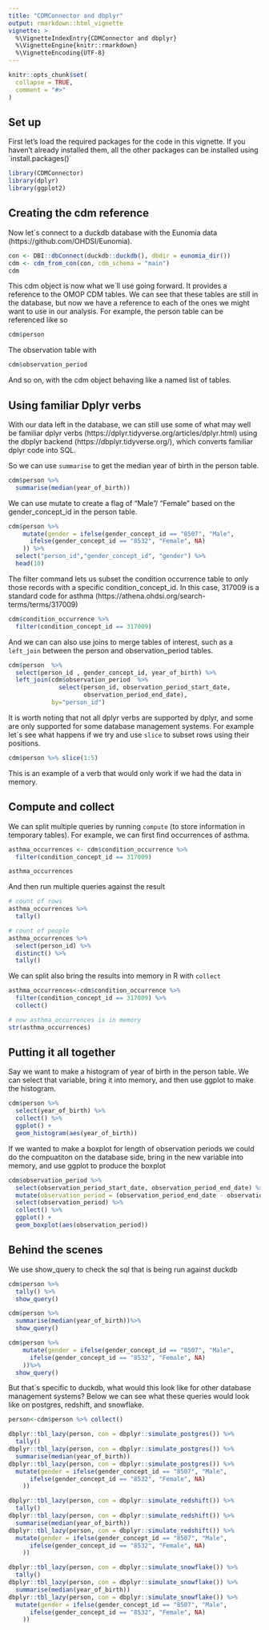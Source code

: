 ```yaml
---
title: "CDMConnector and dbplyr"
output: rmarkdown::html_vignette
vignette: >
  %\VignetteIndexEntry{CDMConnector and dbplyr}
  %\VignetteEngine{knitr::rmarkdown}
  %\VignetteEncoding{UTF-8}
---
```


```r
knitr::opts_chunk$set(
  collapse = TRUE,
  comment = "#>"
)
```

## Set up

First let's load the required packages for the code in this vignette. If you haven't already installed them, all the other packages can be installed using ´install.packages()´ 

```r
library(CDMConnector)
library(dplyr)
library(ggplot2)
```

## Creating the cdm reference

Now let´s connect to a duckdb database with the Eunomia data (https://github.com/OHDSI/Eunomia).

```r
con <- DBI::dbConnect(duckdb::duckdb(), dbdir = eunomia_dir())
cdm <- cdm_from_con(con, cdm_schema = "main")
cdm
```


This cdm object is now what we´ll use going forward. It provides a reference to the OMOP CDM tables. We can see that these tables are still in the database, but now we have a reference to each of the ones we might want to use in our analysis. For example, the person table can be referenced like so


```r
cdm$person
```

The observation table with
```r
cdm$observation_period
```

And so on, with the cdm object behaving like a named list of tables.  



## Using familiar Dplyr verbs

With our data left in the database, we can still use some of what may well be familiar dplyr verbs (https://dplyr.tidyverse.org/articles/dplyr.html) using the dbplyr backend (https://dbplyr.tidyverse.org/), which converts familiar dplyr code into SQL.

So we can use `summarise` to get the median year of birth in the person table.

```r
cdm$person %>% 
  summarise(median(year_of_birth)) 
```

We can use mutate to create a flag of "Male"/ "Female" based on the gender_concept_id in the person table.

```r
cdm$person %>%
    mutate(gender = ifelse(gender_concept_id == "8507", "Male",
      ifelse(gender_concept_id == "8532", "Female", NA)
    )) %>% 
  select("person_id","gender_concept_id", "gender") %>% 
  head(10)
```

The filter command lets us subset the condition occurrence table to only those records with a specific condition_concept_id. In this case, 317009 is a standard code for asthma (https://athena.ohdsi.org/search-terms/terms/317009)

```r
cdm$condition_occurrence %>%
  filter(condition_concept_id == 317009) 
```
  
And we can can also use joins to merge tables of interest, such as a `left_join` between the person and observation_period tables.

```r
cdm$person  %>%
  select(person_id , gender_concept_id, year_of_birth) %>% 
  left_join(cdm$observation_period  %>% 
              select(person_id, observation_period_start_date,
                     observation_period_end_date),
            by="person_id")

```

It is worth noting that not all dplyr verbs are supported by dplyr, and some are only supported for some database management systems. For example let´s see what happens if we try and use `slice` to subset rows using their positions.

```r
cdm$person %>% slice(1:5)
```

This is an example of a verb that would only work if we had the data in memory.

## Compute and collect

We can split multiple queries by running `compute` (to store information in temporary tables). For example, we can first find occurrences of asthma.

```r
asthma_occurrences <- cdm$condition_occurrence %>%
  filter(condition_concept_id == 317009) 

asthma_occurrences
```

And then run multiple queries against the result
```r
# count of rows
asthma_occurrences %>%
  tally()

# count of people
asthma_occurrences %>%
  select(person_id) %>%
  distinct() %>%
  tally()
```

We can split also bring the results into memory in R with `collect`

```r
asthma_occurrences<-cdm$condition_occurrence %>%
  filter(condition_concept_id == 317009) %>% 
  collect() 

# now asthma_occurrences is in memory
str(asthma_occurrences)
```


## Putting it all together

Say we want to make a histogram of year of birth in the person table. We can select that variable, bring it into memory, and then use ggplot to make the histogram.

```r
cdm$person %>% 
  select(year_of_birth) %>%
  collect() %>% 
  ggplot() +
  geom_histogram(aes(year_of_birth))
```

If we wanted to make a boxplot for length of observation periods we could do the compuatiton on the database side, bring in the new variable into memory, and use ggplot to produce the boxplot
```r
cdm$observation_period %>%
  select(observation_period_start_date, observation_period_end_date) %>%
  mutate(observation_period = (observation_period_end_date - observation_period_start_date)/365,25) %>%
  select(observation_period) %>% 
  collect() %>%
  ggplot() +
  geom_boxplot(aes(observation_period))
```


## Behind the scenes
We use show_query to check the sql that is being run against duckdb
```r
cdm$person %>% 
  tally() %>% 
  show_query()
```

```r
cdm$person %>% 
  summarise(median(year_of_birth))%>% 
  show_query() 
```

```r
cdm$person %>%
    mutate(gender = ifelse(gender_concept_id == "8507", "Male",
      ifelse(gender_concept_id == "8532", "Female", NA)
    ))%>% 
  show_query() 
```

But that´s specific to duckdb, what would this look like for other database management systems? Below we can see what these queries would look like on postgres, redshift, and snowflake.

```r
person<-cdm$person %>% collect()

dbplyr::tbl_lazy(person, con = dbplyr::simulate_postgres()) %>% 
  tally()
dbplyr::tbl_lazy(person, con = dbplyr::simulate_postgres()) %>% 
  summarise(median(year_of_birth))
dbplyr::tbl_lazy(person, con = dbplyr::simulate_postgres()) %>% 
  mutate(gender = ifelse(gender_concept_id == "8507", "Male",
      ifelse(gender_concept_id == "8532", "Female", NA)
    ))

dbplyr::tbl_lazy(person, con = dbplyr::simulate_redshift()) %>% 
  tally()
dbplyr::tbl_lazy(person, con = dbplyr::simulate_redshift()) %>% 
  summarise(median(year_of_birth))
dbplyr::tbl_lazy(person, con = dbplyr::simulate_redshift()) %>% 
  mutate(gender = ifelse(gender_concept_id == "8507", "Male",
      ifelse(gender_concept_id == "8532", "Female", NA)
    ))

dbplyr::tbl_lazy(person, con = dbplyr::simulate_snowflake()) %>% 
  tally()
dbplyr::tbl_lazy(person, con = dbplyr::simulate_snowflake()) %>% 
  summarise(median(year_of_birth))
dbplyr::tbl_lazy(person, con = dbplyr::simulate_snowflake()) %>% 
  mutate(gender = ifelse(gender_concept_id == "8507", "Male",
      ifelse(gender_concept_id == "8532", "Female", NA)
    ))
```


<div style="margin-bottom:3cm;"></div>

